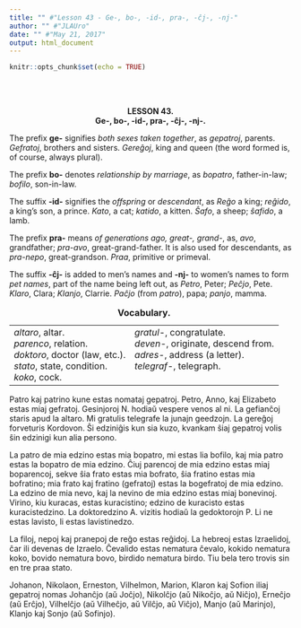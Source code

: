```yaml
---
title: "" #"Lesson 43 - Ge-, bo-, -id-, pra-, -ĉj-, -nj-"
author: "" #"JLAUro"
date: "" #"May 21, 2017"
output: html_document
---
```


```r
knitr::opts_chunk$set(echo = TRUE)
```

<br/><br/>

<center><b>LESSON 43.</b></center>

<center><b>Ge-, bo-, -id-, pra-, -&#265;j-, -nj-.</b></center>

<p>The prefix <b>ge-</b> signifies <i>both sexes taken
together</i>, as <i>gepatroj</i>, parents. <i>Gefratoj</i>,
brothers and sisters. <i>Gere&#285;oj</i>, king and queen (the
word formed is, of course, always plural).</p>

<p>The prefix <b>bo-</b> denotes <i>relationship by marriage</i>,
as <i>bopatro</i>, father-in-law; <i>bofilo</i>, son-in-law.</p>

<!-- =============================085.png============================ -->
<p>The suffix <b>-id-</b> signifies the <i>offspring</i> or
<i>descendant</i>, as <i>Re&#285;o</i> a king;
<i>re&#285;ido</i>, a king's son, a prince. <i>Kato</i>, a cat;
<i>katido</i>, a kitten. <i>&#348;afo</i>, a sheep;
<i>&#349;afido</i>, a lamb.</p>

<p>The prefix <b>pra-</b> means <i>of generations ago, great-,
grand-</i>, as, <i>avo</i>, grandfather; <i>pra-avo</i>,
great-grand-father. It is also used for descendants, as
<i>pra-nepo</i>, great-grandson. <i>Praa</i>, primitive or
primeval.</p>

<p>The suffix <b>-&#265;j-</b> is added to men's names and
<b>-nj-</b> to women's names to form <i>pet names</i>, part of
the name being left out, as <i>Petro</i>, Peter;
<i>Pe&#265;jo</i>, Pete. <i>Klaro</i>, Clara; <i>Klanjo</i>,
Clarrie. <i>Pa&#265;jo</i> (from <i>patro</i>), papa;
<i>panjo</i>, mamma.</p>

<center>
<table cellspacing="8">
<caption><b>Vocabulary.</b></caption>

<tr>
<td nowrap valign="top"><i>altaro</i>, altar.<br>
 <i>parenco</i>, relation.<br>
 <i>doktoro</i>, doctor (law, etc.).<br>
 <i>stato</i>, state, condition.<br>
 <i>koko</i>, cock.</td>
<td nowrap valign="top"><i>gratul-</i>, congratulate.<br>
 <i>deven-</i>, originate, descend from.<br>
 <i>adres-</i>, address (a letter).<br>
 <i>telegraf-</i>, telegraph.</td>
</tr>
</table>
</center>

<p>Patro kaj patrino kune estas nomataj gepatroj. Petro, Anno,
kaj Elizabeto estas miaj gefratoj. Gesinjoroj N. hodia&#365;
vespere venos al ni. La gefian&#265;oj staris apud la altaro. Mi
gratulis telegrafe la junajn geedzojn. La gere&#285;oj forveturis
Kordovon. &#348;i edzini&#285;is kun sia kuzo, kvankam &#349;iaj
gepatroj volis &#349;in edzinigi kun alia persono.</p>

<p>La patro de mia edzino estas mia bopatro, mi estas lia bofilo,
kaj mia patro estas la bopatro de mia edzino. &#264;iuj parencoj
de mia edzino estas miaj boparencoj, sekve &#349;ia frato estas
mia bofrato, &#349;ia fratino estas mia bofratino; mia frato kaj
fratino (gefratoj) estas la bogefratoj de mia edzino. La edzino
de mia nevo, kaj la nevino de mia edzino estas miaj bonevinoj.
Virino, kiu kuracas, estas kuracistino; edzino de kuracisto estas
kuracistedzino. La doktoredzino A. vizitis hodia&#365; la
gedoktorojn P. Li ne estas lavisto, li estas lavistinedzo.</p>

<!-- =============================086.png============================ -->
<p>La filoj, nepoj kaj pranepoj de re&#285;o estas re&#285;idoj.
La hebreoj estas Izraelidoj, &#265;ar ili devenas de Izraelo.
&#264;evalido estas nematura &#265;evalo, kokido nematura koko,
bovido nematura bovo, birdido nematura birdo. Tiu bela tero
trovis sin en tre praa stato.</p>

<p>Johanon, Nikolaon, Erneston, Vilhelmon, Marion, Klaron kaj
Sofion iliaj gepatroj nomas Johan&#265;jo (a&#365; Jo&#265;jo),
Nikol&#265;jo (a&#365; Niko&#265;jo, a&#365; Ni&#265;jo),
Erne&#265;jo (a&#365; Er&#265;jo), Vilhel&#265;jo (a&#365;
Vilhe&#265;jo, a&#365; Vil&#265;jo, a&#365; Vi&#265;jo), Manjo
(a&#365; Marinjo), Klanjo kaj Sonjo (a&#365; Sofinjo).</p>
